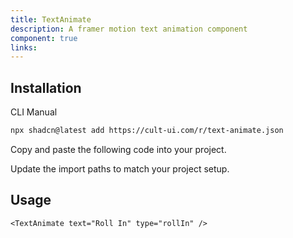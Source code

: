 ```yaml
---
title: TextAnimate
description: A framer motion text animation component
component: true
links:
---
```


<ComponentPreview
  name="text-animate-demo"
  className="[&_.preview>[data-orientation=vertical]]:sm:max-w-[70%]"
  description="All variations"
/>

## Installation

<CodeTabs>

<TabsList>
  <TabsTrigger value="cli">CLI</TabsTrigger>
  <TabsTrigger value="manual">Manual</TabsTrigger>
</TabsList>

<TabsContent value="cli">

```bash
npx shadcn@latest add https://cult-ui.com/r/text-animate.json
```

</TabsContent>

<TabsContent value="manual">

<Steps>

<Step>Copy and paste the following code into your project.</Step>

<ComponentSource name="text-animate" />

<Step>Update the import paths to match your project setup.</Step>

</Steps>

</TabsContent>

</CodeTabs>

## Usage



```tsx
<TextAnimate text="Roll In" type="rollIn" />
```
